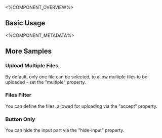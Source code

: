 
<%COMPONENT_OVERVIEW%>

## Basic Usage
<Basic />

<%COMPONENT_METADATA%>

## More Samples


### Upload Multiple Files

By default, only one file can be selected,
to allow multiple files to be uploaded - set the "multiple" property.

<MultipleFiles />

### Files Filter
You can define the files, allowed for uploading via the "accept" property.

<FilesFilter />

### Button Only
You can hide the input part via the "hide-input" property.

<WithoutInput />
